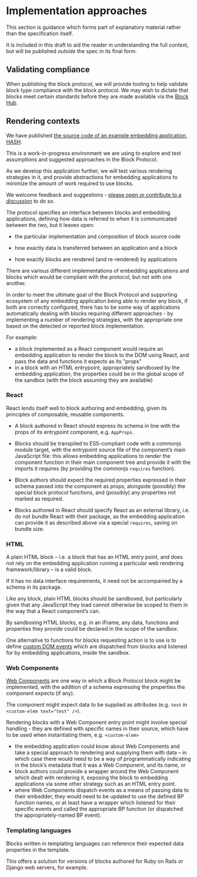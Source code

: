 # Implementation approaches

<InfoCard>

This section is guidance which forms part of explanatory material rather than the specification itself.

It is included in this draft to aid the reader in understanding the full context, but will be published _outside_ the spec in its final form.

</InfoCard>

## Validating compliance

When publishing the block protocol, we will provide tooling to help validate block type compliance with the block protocol.
We may wish to dictate that blocks meet certain standards before they are made available via the [Block Hub](https://blockprotocol.org/hub).

## Rendering contexts

<InfoCard>

We have published [the source code of an example embedding application, HASH](https://github.com/hashintel/hash).

This is a work-in-progress environment we are using to explore and test assumptions and suggested approaches in the Block Protocol.

As we develop this application further, we will test various rendering strategies in it, and provide abstractions for embedding applications to minimize the amount of work required to use blocks.

We welcome feedback and suggestions - [please open or contribute to a discussion](https://github.com/blockprotocol/blockprotocol/discussions) to do so.

</InfoCard>

The protocol specifies an interface between blocks and embedding applications, defining how data is referred to when it is communicated between the two, but it leaves open:

- the particular implementation and composition of block source code

- how exactly data is transferred between an application and a block

- how exactly blocks are rendered (and re-rendered) by applications

There are various different implementations of embedding applications and blocks which would be compliant with the protocol, but not with one another.

In order to meet the ultimate goal of the Block Protocol and supporting ecosystem of any embedding application being able to render any block, if both are correctly configured, there has to be some way of applications automatically dealing with blocks requiring different approaches - by implementing a number of rendering strategies, with the appropriate one based on the detected or reported block implementation.

For example:

- a block implemented as a React component would require an embedding application to render the block to the DOM using React, and pass the data and functions it expects as its "props"
- in a block with an HTML entrypoint, appropriately sandboxed by the embedding application, the properties could be in the global scope of the sandbox (with the block assuming they are available)

### React

React lends itself well to block authoring and embedding, given its principles of composable, reusable components.

- A block authored in React should express its schema in line with the props of its entrypoint component, e.g. `AppProps`.

- Blocks should be transpiled to ES5-compliant code with a commonjs module target, with the entrypoint source file of the component’s main JavaScript file: this allows embedding applications to render the component function in their main component tree and provide it with the imports it requires (by providing the commonjs `requires` function).

- Block authors should expect the required properties expressed in their schema passed into the component as props, alongside (possibly) the special block protocol functions, and (possibly) any properties not marked as required.

- Blocks authored in React should specify React as an external library, i.e. do not bundle React with their package, as the embedding application can provide it as described above via a special `requires`, saving on bundle size.

### HTML

A plain HTML block – i.e. a block that has an HTML entry point, and does not rely on the embedding application running a particular web rendering framework/library – is a valid block.

If it has no data interface requirements, it need not be accompanied by a schema in its package.

Like any block, plain HTML blocks should be sandboxed, but particularly given that any JavaScript they load cannot otherwise be scoped to them in the way that a React component’s can.

By sandboxing HTML blocks, e.g. in an iFrame, any data, functions and properties they provide could be declared in the scope of the sandbox.

One alternative to functions for blocks requesting action is to use is to define [custom DOM events](https://developer.mozilla.org/en-US/docs/Web/Events/Creating_and_triggering_events) which are dispatched from blocks and listened for by embedding applications, inside the sandbox.

### Web Components

[Web Components](https://developer.mozilla.org/en-US/docs/Web/Web_Components) are one way in which a Block Protocol block might be implemented, with the addition of a schema expressing the properties the component expects (if any).

The component might expect data to be supplied as attributes (e.g. `text` in `<custom-elem text="test" />`).

Rendering blocks with a Web Component entry point might involve special handling - they are defined with specific names in their source, which have to be used when instantiating them, e.g. `<custom-elem>`

- the embedding application could know about Web Components and take a special approach to rendering and supplying them with data – in which case there would need to be a way of programmatically indicating in the block’s metadata that it was a Web Component, and its name, or
- block authors could provide a wrapper around the Web Component which dealt with rendering it, exposing the block to embedding applications via some other strategy such as an HTML entry point.
- where Web Components dispatch events as a means of passing data to their embedder, they would need to be updated to use the defined BP function names, or at least have a wrapper which listened for their specific events and called the appropriate BP function (or dispatched the appropriately-named BP event).

### Templating languages

Blocks written in templating languages can reference their expected data properties in the template.

This offers a solution for versions of blocks authored for Ruby on Rails or Django web servers, for example.

